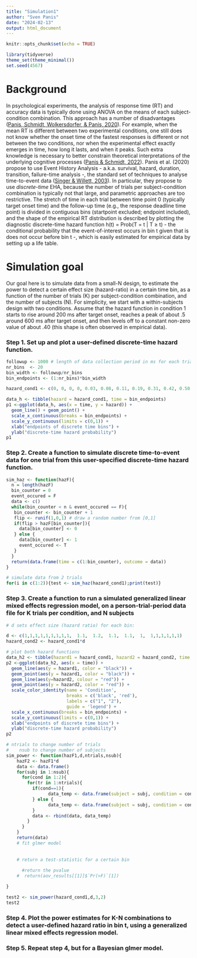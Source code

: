 ```yaml
---
title: "Simulation1"
author: "Sven Panis"
date: "2024-02-13"
output: html_document
---
```


```r
knitr::opts_chunk$set(echo = TRUE)
```

```r
library(tidyverse)
theme_set(theme_minimal())
set.seed(4567)
```

# Background

In psychological experiments, the analysis of response time (RT) and accuracy data is typically done using ANOVA on the means of each subject-condition combination. This approach has a number of disadvantages ([Panis, Schmidt, Wolkersdorfer, & Panis, 2020](https://journals.sagepub.com/doi/full/10.1177/2041669520978673)). For example, when the mean RT is different between two experimental conditions, one still does not know whether the onset time of the fastest responses is different or not between the two conditions, nor when the experimental effect exactly emerges in time, how long it lasts, and when it peaks. Such extra knowledge is necessary to better constrain theoretical interpretations of the underlying cognitive processes ([Panis & Schmidt, 2022](https://www.degruyter.com/document/doi/10.1515/psych-2022-0005/html)). Panis et al. (2020) propose to use Event History Analysis - a.k.a. survival, hazard, duration, transition, failure-time analysis -, the standard set of techniques to analyse time-to-event data ([Singer & Willett, 2003](https://psycnet.apa.org/record/2003-00630-000)). In particular, they propose to use *discrete-time* EHA, because the number of trials per subject-condition combination is typically not that large, and parametric approaches are too restrictive. The stretch of time in each trial between time point 0 (typically target onset time) and the follow-up time (e.g., the response deadline time point) is divided in contiguous bins (startpoint excluded; endpoint included), and the shape of the empirical RT distribution is described by plotting the diagnostic discrete-time hazard function h(t) = Prob(T = t | T $\ge$ t) - the conditional probability that the event-of-interest occurs in bin t given that is does not occur before bin t -, which is easily estimated for empirical data by setting up a life table.

# Simulation goal

Our goal here is to simulate data from a small-N design, to estimate the power to detect a certain effect size (hazard-ratio) in a certain time bin, as a function of the number of trials (K) per subject-condition combination, and the number of subjects (N). 
For simplicity, we start with a within-subjects design with two conditions. Assume that the hazard function in condition 1 starts to rise around 200 ms after target onset, reaches a peak of about .5 around 600 ms after target onset, and then levels off to a constant non-zero value of about .40 (this shape is often observed in empirical data).

### Step 1. Set up and plot a user-defined discrete-time hazard function.

```r
followup <- 1000 # length of data collection period in ms for each trial
nr_bins  <- 20
bin_width <- followup/nr_bins
bin_endpoints <- (1:nr_bins)*bin_width

hazard_cond1 <- c(0, 0, 0, 0, 0.03, 0.08, 0.11, 0.19, 0.31, 0.42, 0.50, 0.52, 0.47, 0.43, 0.40, 0.41, 0.39, 0.41, 0.40, 0.39)

data_h <- tibble(hazard = hazard_cond1, time = bin_endpoints)
p1 <-ggplot(data_h, aes(x = time, y = hazard)) +
  geom_line() + geom_point() +
  scale_x_continuous(breaks = bin_endpoints) +
  scale_y_continuous(limits = c(0,1)) +
  xlab("endpoints of discrete time bins") +
  ylab("discrete-time hazard probability")
p1
```

### Step 2. Create a function to simulate discrete time-to-event data for one trial from this user-specified discrete-time hazard function.

```r
sim_haz <- function(hazF){
  n = length(hazF)
  bin_counter = 0
  event_occured = F
  data <- c()
  while(bin_counter < n & event_occured == F){
   bin_counter <- bin_counter + 1  
   flip <- runif(1,0,1) # draw a random number from [0,1] 
   if(flip > hazF[bin_counter]){
     data[bin_counter] <- 0
   } else {
     data[bin_counter] <- 1
     event_occured <- T
   }
  }
  return(data.frame(time = c(1:bin_counter), outcome = data)) 
}
```

```r
# simulate data from 2 trials
for(i in c(1:2)){test <- sim_haz(hazard_cond1);print(test)}
```

### Step 3. Create a function to run a simulated generalized linear mixed effects regression model, on a person-trial-period data file for K trials per condition, and N subjects

```r
# d sets effect size (hazard ratio) for each bin:

d <- c(1,1,1,1,1,1,1,1,1,  1.1,  1.2,  1.1,  1.1,  1,  1,1,1,1,1,1)
hazard_cond2 <- hazard_cond1*d

# plot both hazard functions
data_h2 <- tibble(hazard1 = hazard_cond1, hazard2 = hazard_cond2, time = bin_endpoints)
p2 <-ggplot(data_h2, aes(x = time)) +
  geom_line(aes(y = hazard1, color = "black")) + 
  geom_point(aes(y = hazard1, color = "black")) +
  geom_line(aes(y=hazard2, colour = "red")) +
  geom_point(aes(y = hazard2, color = "red")) +
  scale_color_identity(name = 'Condition',
                       breaks = c('black', 'red'),
                       labels = c("1", "2"),
                       guide = 'legend') +
  scale_x_continuous(breaks = bin_endpoints) +
  scale_y_continuous(limits = c(0,1)) +
  xlab("endpoints of discrete time bins") +
  ylab("discrete-time hazard probability") 
p2
```

```r
# ntrials to change number of trials
#    nsub to change number of subjects
sim_power <- function(hazF1,d,ntrials,nsub){
    hazF2 <- hazF1*d  
    data <- data.frame()
    for(subj in 1:nsub){
      for(cond in 1:2){
        for(tr in 1:ntrials){
          if(cond==1){
                data_temp <- data.frame(subject = subj, condition = cond, trial = tr, sim_haz(hazF1)) # simulate ntrials for condition 1
          } else {
                data_temp <- data.frame(subject = subj, condition = cond, trial = tr, sim_haz(hazF2)) # simulate ntrials for condition 2
          }
          data <- rbind(data, data_temp)
        }
      }
    }
    return(data)
    # fit glmer model
    
    
    # return a test-statistic for a certain bin
    
      #return the pvalue
    #  return(aov_results[[1]]$`Pr(>F)`[1])

}
```

```r
test2 <- sim_power(hazard_cond1,d,3,2)
test2
```

### Step 4. Plot the power estimates for K-N combinations to detect a user-defined hazard ratio in bin t, using a generalized linear mixed effects regression model.




### Step 5. Repeat step 4, but for a Bayesian glmer model. 


